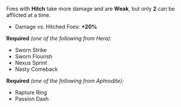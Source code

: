 Foes with **Hitch** take more damage and are **Weak**, but only **2** can be afflicted at a time.

- Damage vs. Hitched Foes: **+20%**

**Required** _(one of the following from Hera):_

- Sworn Strike
- Sworn Flourish
- Nexus Sprint
- Nasty Comeback

**Required** _(one of the following from Aphrodite):_

- Rapture Ring
- Passion Dash
